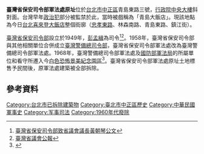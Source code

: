 '''臺灣省保安司令部軍法處原址'''位於[[台北市|台北市]][[中正區_(臺北市)|中正區]]青島東路三號，[[行政院中央大樓|行政院中央大樓]]斜對面。台灣早年[[政治犯|政治犯]]部分被監禁於此，當時被戲稱為「青島大飯店」。現該地點為今日[[台北喜來登大飯店|台北喜來登大飯店]]整個街廓（[[忠孝東路|忠孝東路]]、林森南路、青島東路、鎮江街）。

[[臺灣省保安司令部|臺灣省保安司令部]]設立於1949年，[[彭孟緝|彭孟緝]]為司令<ref>[http://image.digitalarchives.tw/ImageCache/00/5a/2a/31.jpg 臺灣省保安司令部致省議會議長[[黃朝琴|黃朝琴]]公文]</ref><ref>[http://image.digitalarchives.tw/ImageCache/00/49/96/c4.jpg 臺灣省議會公報]</ref>。1958年，臺灣省保安司令部與其他相關單位合併成立[[臺灣警備總司令部|臺灣警備總司令部]]，臺灣省保安司令部軍法處改為臺灣警備總司令部軍法處。1968年，臺灣警備總司令部軍法處及[[國防部軍法局|國防部軍法局]]的所屬單位和看守所遷入今[[白色恐怖景美紀念園區|白色恐怖景美紀念園區]]<ref>{{cite web | url = https://www.nhrm.gov.tw/content_400.html | title = 國家人權博物館籌備處景美園區 | publisher = 國家人權博物館籌備處 | language = zh-tw | access-date = 2019-09-23 | archive-url = https://web.archive.org/web/20190923124303/https://www.nhrm.gov.tw/content_400.html | archive-date = 2019-09-23 | dead-url = yes }}</ref>。臺灣省保安司令部軍法處原址土地標售予民間後，原軍法處建築被全部拆除。

==參考資料==
{{reflist}}

[[Category:台北市已拆除建築物|Category:台北市已拆除建築物]]
[[Category:臺北市中正區歷史|Category:臺北市中正區歷史]]
[[Category:中華民國軍事史|Category:中華民國軍事史]]
[[Category:军事司法|Category:军事司法]]
[[Category:1960年代廢除|Category:1960年代廢除]]